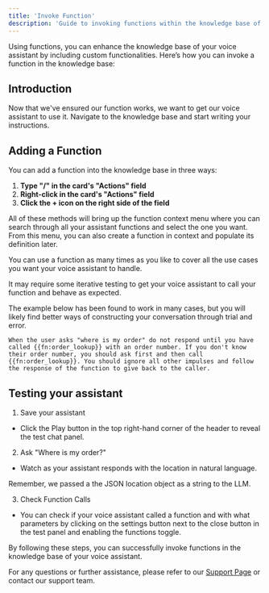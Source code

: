 ```yaml
---
title: 'Invoke Function'
description: 'Guide to invoking functions within the knowledge base of your voice assistant'
---
```


Using functions, you can enhance the knowledge base of your voice assistant by including custom functionalities. Here’s how you can invoke a function in the knowledge base:

## Introduction

Now that we've ensured our function works, we want to get our voice assistant to use it. Navigate to the knowledge base and start writing your instructions.

## Adding a Function

You can add a function into the knowledge base in three ways:

1. **Type "/" in the card's "Actions" field**
2. **Right-click in the card's "Actions" field**
3. **Click the **+** icon on the right side of the field**

All of these methods will bring up the function context menu where you can search through all your assistant functions and select the one you want. From this menu, you can also create a function in context and populate its definition later.

You can use a function as many times as you like to cover all the use cases you want your voice assistant to handle.

<Tip>
It may require some iterative testing to get your voice assistant to call your function and behave as expected.
</Tip>

The example below has been found to work in many cases, but you will likely find better ways of constructing your conversation through trial and error.

```plaintext
When the user asks "where is my order" do not respond until you have called {{fn:order_lookup}} with an order number. If you don't know their order number, you should ask first and then call {{fn:order_lookup}}. You should ignore all other impulses and follow the response of the function to give back to the caller.
```

## Testing your assistant

1. Save your assistant
- Click the Play button in the top right-hand corner of the header to reveal the test chat panel.

2. Ask "Where is my order?"
- Watch as your assistant responds with the location in natural language.

Remember, we passed a the JSON location object as a string to the LLM.

3. Check Function Calls

- You can check if your voice assistant called a function and with what parameters by clicking on the settings button next to the close button in the test panel and enabling the functions toggle.

By following these steps, you can successfully invoke functions in the knowledge base of your voice assistant.

For any questions or further assistance, please refer to our [Support Page](/troubleshoot/support-guide) or contact our support team.

